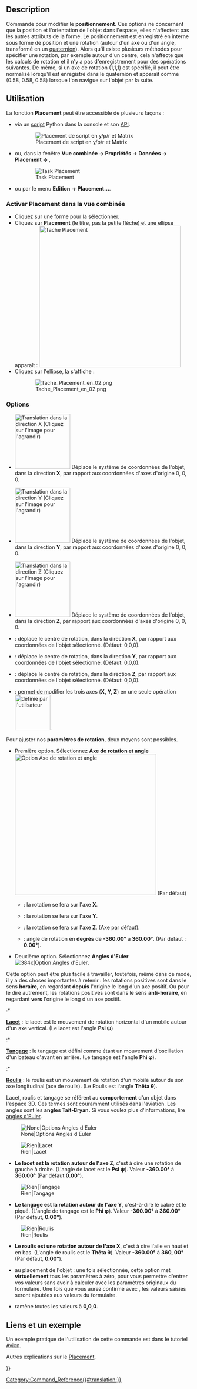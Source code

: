 <languages/>

<span id="Description"></span>
== Description ==

Commande pour modifier le '''positionnement'''. Ces options ne concernent que la position et l'orientation de l'objet dans l'espace, elles n'affectent pas les autres attributs de la forme. Le positionnement est enregistré en interne sous forme de position et une rotation (autour d'un axe ou d'un angle, transformé en un [https://fr.wikipedia.org/wiki/Quaternions_et_rotation_dans_l'espace quaternion]). Alors qu'il existe plusieurs méthodes pour spécifier une rotation, par exemple autour d'un centre, cela n'affecte que les calculs de rotation et il n'y a pas d'enregistrement pour des opérations suivantes. De même, si un axe de rotation (1,1,1) est spécifié, il peut être normalisé lorsqu'il est enregistré dans le quaternion et apparaît comme (0.58, 0.58, 0.58) lorsque l'on navigue sur l'objet par la suite.

<span id="Usage"></span>
== Utilisation ==

La fonction '''Placement''' peut être accessible de plusieurs façons : 
* via un [[Python_scripting_tutorial#Vecteurs_et_Positions/fr|script]] Python dans la console et son [[Placement_API/fr|API]].
:[[Image:PlacePyConv10.png|Placement de script en y/p/r et Matrix]] 
* ou, dans la fenêtre '''Vue combinée → Propriétés → Données → Placement → {{KEY|...}}''',
:[[Image:Tache_Placement_fr_01.png|Task Placement]]
* ou par le menu '''Edition → Placement...'''.

<span id="Enable_Placement_in_Combo_View"></span>
===Activer Placement dans la vue combinée===

* Cliquez sur une forme pour la sélectionner.
* Cliquez sur '''Placement''' (le titre, pas la petite flèche) et une ellipse {{KEY|...}} apparaît : [[Image:Tache_Placement_01_fr_00.png|384px|Tache Placement]] 
* Cliquez sur l'ellipse, la {{MenuCommand|Boîte de dialogue Positionnement}} s'affiche :

:[[File:Tache_Placement_en_02.png]]

===Options===

{{TitleProperty|Translation}}

{{TitleProperty|Translations: }}
* {{TasksTag|X}} [[File:Tache_Placement_Translation_X_fr.gif|150px|Translation dans la direction X (Cliquez sur l'image pour l'agrandir)]] Déplace le système de coordonnées de l'objet, dans la direction '''X''', par rapport aux coordonnées d'axes d'origine 0, 0, 0.
* {{TasksTag|Y}} [[File:Tache_Placement_Translation_Y_fr.gif|150px|Translation dans la direction Y (Cliquez sur l'image pour l'agrandir)]] Déplace le système de coordonnées de l'objet, dans la direction '''Y''', par rapport aux coordonnées d'axes d'origine 0, 0, 0.
* {{TasksTag|Z}} [[File:Tache_Placement_Translation_Z_fr.gif|150px|Translation dans la direction Z (Cliquez sur l'image pour l'agrandir)]] Déplace le système de coordonnées de l'objet, dans la direction '''Z''', par rapport aux coordonnées d'axes d'origine 0, 0, 0.

{{TitleProperty|Center}}

* {{TasksTag|X}} : déplace le centre de rotation, dans la direction '''X''', par rapport aux coordonnées de l'objet sélectionné. (Défaut: 0,0,0).
* {{TasksTag|Y}} : déplace le centre de rotation, dans la direction '''Y''', par rapport aux coordonnées de l'objet sélectionné. (Défaut: 0,0,0).
* {{TasksTag|Z}} : déplace le centre de rotation, dans la direction '''Z''', par rapport aux coordonnées de l'objet sélectionné. (Défaut: 0,0,0).
* {{TasksTag|Défini par l'utilisateur...}} : permet de modifier les trois axes ('''X, Y, Z''') en une seule opération [[Image:Part_Revolve_fr_06.png|96px|définie par l'utilisateur]].

{{TitleProperty|Rotation}}

Pour ajuster nos '''paramètres de rotation''', deux moyens sont possibles.

* Première option. Sélectionnez '''Axe de rotation et angle''' [[Image:Tache_Placement_fr_05.png|384px|Option Axe de rotation et angle]] (Par défaut)
** {{TasksTag|Axis: X}} : la rotation se fera sur l'axe '''X'''. 
** {{TasksTag|Axis: Y}} : la rotation se fera sur l'axe '''Y'''. 
** {{TasksTag|Axis: Z}} : la rotation se fera sur l'axe '''Z'''. (Axe par défaut). 
** {{TasksTag|Angle:}} : angle de rotation en '''degrés''' de '''-360.00°''' à '''360.00°'''. (Par défaut : '''0.00°''').

* Deuxième option. Sélectionnez '''Angles d'Euler''' [[Image:Tache_Placement_fr_04.png|384x|Option Angles d'Euler]].

Cette option peut être plus facile à travailler, toutefois, même dans ce mode, il y a des choses importantes à retenir : les rotations positives sont dans le sens '''horaire''', en regardant '''depuis''' l'origine le long d'un axe positif. Ou pour le dire autrement, les rotations positives sont dans le sens '''anti-horaire''', en regardant '''vers''' l'origine le long d'un axe positif.

<div class="mw-translate-fuzzy">
:* <div id="Yaw"></div>'''[https://fr.wikipedia.org/wiki/Lacet_(mouvement) Lacet]''' : le lacet est le mouvement de rotation horizontal d'un mobile autour d'un axe vertical. (Le lacet est l'angle '''Psi ψ''')
:* <div id="Pitch"></div>'''[https://fr.wikipedia.org/wiki/Tangage Tangage]''' : le tangage est défini comme étant un mouvement d'oscillation d'un bateau d'avant en arrière. (Le tangage est l'angle '''Phi φ'''). 
:* <div id="Roll"></div>'''[https://fr.wikipedia.org/wiki/Roulis Roulis]''' : le roulis est un mouvement de rotation d'un mobile autour de son axe longitudinal (axe de roulis). (Le Roulis est l'angle '''Thêta θ''').
</div>

Lacet, roulis et tangage se référent au  '''comportement''' d'un objet dans l'espace 3D. Ces termes sont couramment utilisés dans l'aviation. Les angles sont les '''angles Tait-Bryan.''' Si vous voulez plus d'informations, lire [https://fr.wikipedia.org/wiki/Angles_d%27Euler angles d'Euler].

[[Image:Tache_Placement_en_03.png|None|Options Angles d'Euler]]

<div class="mw-translate-fuzzy">
[[Image:Tache_Placement_Lacet_fr_Mini.gif|Rien|Lacet]]
* {{TasksTag|axe de lacet}} '''Le lacet est la rotation autour de l'axe Z''', c'est à dire une rotation de gauche à droite. (L'angle de lacet est le '''Psi ψ'''). Valeur '''-360.00°''' à '''360.00°''' (Par défaut '''0.00°''').
</div>

<div class="mw-translate-fuzzy">
[[Image:Tache_Placement_Tangage_fr_Mini.gif|Rien|Tangage]]
* {{TasksTag|axe de tangage}} '''Le tangage est la rotation autour de l'axe Y''', c'est-à-dire le cabré et le piqué. (L'angle de tangage est le '''Phi φ'''). Valeur '''-360.00°''' à '''360.00°''' (Par défaut, '''0.00°''').
</div>

<div class="mw-translate-fuzzy">
[[Image:Tache_Placement_Roulis_fr_ Mini.gif|Rien|Roulis]]
* {{TasksTag|axe de roulis}} '''Le roulis est une rotation autour de l'axe X''', c'est à dire l'aile en haut et en bas. (L'angle de roulis est le '''Thêta θ'''). Valeur '''-360.00°''' à '''360, 00°'''(Par défaut, '''0.00°''').
</div>

* {{TasksTag|Appliquer des modifications incrémentielles}} au placement de l'objet : une fois sélectionnée, cette option met '''virtuellement''' tous les paramètres à zéro, pour vous permettre d'entrer vos valeurs sans avoir à calculer avec les paramètres originaux du formulaire. Une fois que vous aurez confirmé avec {{KEY|OK}}, les valeurs saisies seront ajoutées aux valeurs du formulaire.

* {{KEY|Réinitialiser}} ramène toutes les valeurs à '''0,0,0'''.

<span id="Links_and_Example"></span>
==Liens et un exemple==

Un exemple pratique de l'utilisation de cette commande est dans le tutoriel [[Aeroplane/fr|Avion]].

Autres explications sur le [[Placement/fr|Placement]].


{{Userdocnavi{{#translation:}}}}
[[Category:Command_Reference{{#translation:}}]]